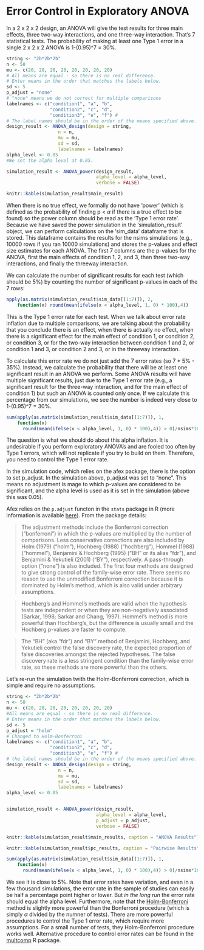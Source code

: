 # Error Control in Exploratory ANOVA

In a 2 x 2 x 2 design, an ANOVA will give the test results for three main effects, three two-way interactions, and one three-way interaction. That’s 7 statistical tests. The probability of making at least one Type 1 error in a single 2 x 2 x 2 ANOVA is 1-(0.95)^7 = 30%.



```r
string <- "2b*2b*2b"
n <- 50
mu <- c(20, 20, 20, 20, 20, 20, 20, 20) 
# All means are equal - so there is no real difference.
# Enter means in the order that matches the labels below.
sd <- 5
p_adjust = "none"
# "none" means we do not correct for multiple comparisons
labelnames <- c("condition1", "a", "b", 
                "condition2", "c", "d", 
                "condition3", "e", "f") #
# The label names should be in the order of the means specified above.
design_result <- ANOVA_design(design = string,
                   n = n, 
                   mu = mu, 
                   sd = sd, 
                   labelnames = labelnames)
alpha_level <- 0.05
#We set the alpha level at 0.05. 

simulation_result <- ANOVA_power(design_result,
                                 alpha_level = alpha_level,
                                 verbose = FALSE)

knitr::kable(simulation_result$main_result)
```

When there is no true effect, we formally do not have 'power' (which is defined as the probability of finding p < $\alpha$ if there is a true effect to be found) so the power column should be read as the 'Type 1 error rate'. Because we have saved the power simulation in the 'simulation_result' object, we can perform calculations on the 'sim_data' dataframe that is stored. This dataframe contains the results for the nsims simulations (e.g., 10000 rows if you ran 10000 simulations) and stores the p-values and effect size estimates for each ANOVA. The first 7 columns are the p-values for the ANOVA, first the main effects of condition 1, 2, and 3, then three two-way interactions, and finally the threeway interaction.

We can calculate the number of significant results for each test (which should be 5%) by counting the number of significant p-values in each of the 7 rows:

```r
apply(as.matrix(simulation_result$sim_data[(1:7)]), 2, 
    function(x) round(mean(ifelse(x < alpha_level, 1, 0) * 100),4))
```

This is the Type 1 error rate for each test. When we talk about error rate inflation due to multiple comparisons, we are talking about the probability that you conclude there is an effect, when there is actually no effect, when there is a significant effect for the main effect of condition 1, or condition 2, or condition 3, or for the two-way interaction between condition 1 and 2, or condition 1 and 3, or condition 2 and 3, or in the threeway interaction. 

To calculate this error rate we do not just add the 7 error rates (so 7 * 5% - 35%). Instead, we calculate the probability that there will be at least one significant result in an ANOVA we perform. Some ANOVA results will have multiple significant results, just due to the Type 1 error rate (e.g., a significant result for the three-way interaction, and for the main effect of condition 1) but such an ANOVA is counted only once. If we calculate this percentage from our simulations, we see the number is indeed very close to 1-(0.95)^7 = 30%.  

```r
sum(apply(as.matrix(simulation_result$sim_data[(1:7)]), 1, 
    function(x) 
      round(mean(ifelse(x < alpha_level, 1, 0) * 100),4)) > 0)/nsims*100
```

The question is what we should do about this alpha inflation. It is undesirable if you perform exploratory ANOVA's and are fooled too often by Type 1 errors, which will not replicate if you try to build on them. Therefore, you need to control the Type 1 error rate. 

In the simulation code, which relies on the afex package, there is the option to set p_adjust. In the simulation above, p_adjust was set to "none". This means no adjustment is mage to which p-values are considered to be significant, and the alpha level is used as it is set in the simulation (above this was 0.05).

Afex relies on the `p.adjust` functon in the `stats` package in R (more information is available [here](https://www.rdocumentation.org/packages/stats/versions/3.1.1/topics/p.adjust)). From the package details: 

>The adjustment methods include the Bonferroni correction ("bonferroni") in which the p-values are multiplied by the number of comparisons. Less conservative corrections are also included by Holm (1979) ("holm"), Hochberg (1988) ("hochberg"), Hommel (1988) ("hommel"), Benjamini & Hochberg (1995) ("BH" or its alias "fdr"), and Benjamini & Yekutieli (2001) ("BY"), respectively. A pass-through option ("none") is also included.  The first four methods are designed to give strong control of the family-wise error rate. There seems no reason to use the unmodified Bonferroni correction because it is dominated by Holm's method, which is also valid under arbitrary assumptions.

>Hochberg's and Hommel's methods are valid when the hypothesis tests are independent or when they are non-negatively associated (Sarkar, 1998; Sarkar and Chang, 1997). Hommel's method is more powerful than Hochberg's, but the difference is usually small and the Hochberg p-values are faster to compute.

>The "BH" (aka "fdr") and "BY" method of Benjamini, Hochberg, and Yekutieli control the false discovery rate, the expected proportion of false discoveries amongst the rejected hypotheses. The false discovery rate is a less stringent condition than the family-wise error rate, so these methods are more powerful than the others.

Let's re-run the simulation twith the Holm-Bonferroni correction, which is simple and require no assumptions.

```r
string <- "2b*2b*2b"
n <- 50
mu <- c(20, 20, 20, 20, 20, 20, 20, 20) 
#All means are equal - so there is no real difference.
# Enter means in the order that matches the labels below.
sd <- 5
p_adjust = "holm"
# Changed to Holm-Bonferroni
labelnames <- c("condition1", "a", "b", 
                "condition2", "c", "d", 
                "condition3", "e", "f") #
# the label names should be in the order of the means specified above.
design_result <- ANOVA_design(design = string,
                   n = n, 
                   mu = mu, 
                   sd = sd, 
                   labelnames = labelnames)
alpha_level <- 0.05


simulation_result <- ANOVA_power(design_result, 
                                 alpha_level = alpha_level,
                                 p_adjust = p_adjust,
                                 verbose = FALSE)

knitr::kable(simulation_result$main_results, caption = "ANOVA Results")

knitr::kable(simulation_result$pc_results, caption = "Pairwise Results")
```

```r
sum(apply(as.matrix(simulation_result$sim_data[(1:7)]), 1, 
    function(x) 
      round(mean(ifelse(x < alpha_level, 1, 0) * 100),4)) > 0)/nsims*100
```

We see it is close to 5%. Note that error rates have variation, and even in a few thousand simulations, the error rate in the sample of studies can easily be half a percentage point higher or lower. But *in the long run* the error rate should equal the alpha level. Furthermore, note that the [Holm-Bonferroni](https://en.wikipedia.org/wiki/Holm%E2%80%93Bonferroni_method) method is slightly more powerful than the Bonferroni procedure (which is simply $\alpha$ divided by the numner of tests). There are more powerful procedures to control the Type 1 error rate, which require more assumptions. For a small number of tests, they Holm-Bonferroni procedure works well. Alternative procedure to control error rates can be found in the [multcomp](https://cran.r-project.org/web/packages/multcomp/index.html) R package.  
